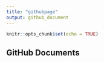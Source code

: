 ```yaml
---
title: "githubpage"
output: github_document
---
```


```r
knitr::opts_chunk$set(echo = TRUE)
```

## GitHub Documents
